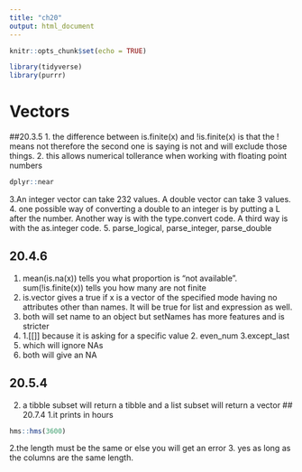 ```yaml
---
title: "ch20"
output: html_document
---
```


```r
knitr::opts_chunk$set(echo = TRUE)
```

```r
library(tidyverse)
library(purrr)
```

# Vectors

##20.3.5
1. the difference between is.finite(x) and !is.finite(x) is that the ! means not therefore the second one is saying is not and will exclude those things.
2. this allows numerical tollerance when working with floating point numbers
```r
dplyr::near
```
3.An integer vector can take 232 values. A double vector can take 3 values. 
4. one possible way of converting a double to an integer is by putting a L after the number. Another way is with the type.convert code. A third way is with the as.integer code. 
5. parse_logical, parse_integer, parse_double

## 20.4.6
1. mean(is.na(x)) tells you what proportion is "not available". sum(!is.finite(x)) tells you how many are not finite
2. is.vector gives a true if x is a vector of the specified mode having no attributes other than names. It will be true for list and expression as well.
3. both will set name to an object but setNames has more features and is stricter
4. 1.[[]] because it is asking for a specific value 2. even_num  3.except_last
5. which will ignore NAs
6. both will give an NA

## 20.5.4
2. a tibble subset will return a tibble and a list subset will return a vector
## 20.7.4
1.it prints in hours
```r
hms::hms(3600)
```
2.the length must be the same or else you will get an error
3. yes as long as the columns are the same length.